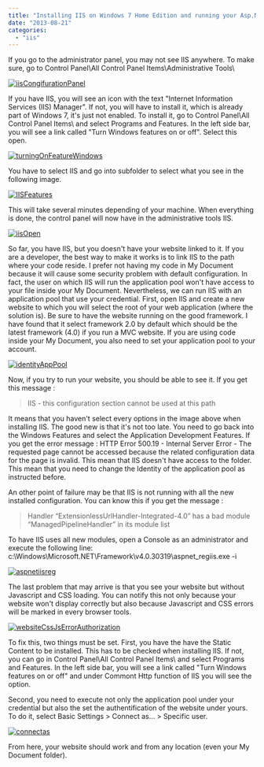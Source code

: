 ```yaml
---
title: "Installing IIS on Windows 7 Home Edition and running your Asp.Net MVC application"
date: "2013-08-21"
categories: 
  - "iis"
---
```


If you go to the administrator panel, you may not see IIS anywhere. To make sure, go to Control Panel\\All Control Panel Items\\Administrative Tools\\

[![iisCongifurationPanel](http://patrickdesjardins.com/blog/wp-content/uploads/2013/08/iisCongifurationPanel-400x67.png)](http://patrickdesjardins.com/blog/?attachment_id=2227)

If you have IIS, you will see an icon with the text "Internet Information Services (IIS) Manager". If not, you will have to install it, which is already part of Windows 7, it's just not enabled. To install it, go to Control Panel\\All Control Panel Items\\ and select Programs and Features. In the left side bar, you will see a link called "Turn Windows features on or off". Select this open.

[![turningOnFeatureWindows](http://patrickdesjardins.com/blog/wp-content/uploads/2013/08/turningOnFeatureWindows-400x102.png)](http://patrickdesjardins.com/blog/?attachment_id=2228)

You have to select IIS and go into subfolder to select what you see in the following image.

[![IISFeatures](http://patrickdesjardins.com/blog/wp-content/uploads/2013/08/IISFeatures-326x400.png)](http://patrickdesjardins.com/blog/?attachment_id=2229)

This will take several minutes depending of your machine. When everything is done, the control panel will now have in the administrative tools IIS.

[![iisOpen](http://patrickdesjardins.com/blog/wp-content/uploads/2013/08/iisOpen-400x320.png)](http://patrickdesjardins.com/blog/?attachment_id=2230)

So far, you have IIS, but you doesn't have your website linked to it. If you are a developer, the best way to make it works is to link IIS to the path where your code reside. I prefer not having my code in My Document because it will cause some security problem with default configuration. In fact, the user on which IIS will run the application pool won't have access to your file inside your My Document. Nevertheless, we can run IIS with an application pool that use your credential. First, open IIS and create a new website to which you will select the root of your web application (where the solution is). Be sure to have the website running on the good framework. I have found that it select framework 2.0 by default which should be the latest framework (4.0) if you run a MVC website. If you are using code inside your My Document, you also need to set your application pool to your account.

[![identityAppPool](http://patrickdesjardins.com/blog/wp-content/uploads/2013/08/identityAppPool-400x316.png)](http://patrickdesjardins.com/blog/?attachment_id=2231)

Now, if you try to run your website, you should be able to see it. If you get this message :

> IIS - this configuration section cannot be used at this path

It means that you haven't select every options in the image above when installing IIS. The good new is that it's not too late. You need to go back into the Windows Features and select the Application Development Features. If you get the error message : HTTP Error 500.19 - Internal Server Error - The requested page cannot be accessed because the related configuration data for the page is invalid. This mean that IIS doesn't have access to the folder. This mean that you need to change the Identity of the application pool as instructed before.

An other point of failure may be that IIS is not running with all the new installed configuration. You can know this if you get the message :

> Handler “ExtensionlessUrlHandler-Integrated-4.0” has a bad module “ManagedPipelineHandler” in its module list

To have IIS uses all new modules, open a Console as an administrator and execute the following line: c:\\Windows\\Microsoft.NET\\Framework\\v4.0.30319\\aspnet\_regiis.exe -i

[![aspnetiisreg](http://patrickdesjardins.com/blog/wp-content/uploads/2013/08/aspnetiisreg-400x100.png)](http://patrickdesjardins.com/blog/?attachment_id=2233)

The last problem that may arrive is that you see your website but without Javascript and CSS loading. You can notify this not only because your website won't display correctly but also because Javascript and CSS errors will be marked in every browser tools.

[![websiteCssJsErrorAuthorization](http://patrickdesjardins.com/blog/wp-content/uploads/2013/08/websiteCssJsErrorAuthorization-400x214.png)](http://patrickdesjardins.com/blog/?attachment_id=2234)

To fix this, two things must be set. First, you have the have the Static Content to be installed. This has to be checked when installing IIS. If not, you can go in Control Panel\\All Control Panel Items\\ and select Programs and Features. In the left side bar, you will see a link called "Turn Windows features on or off" and under Commont Http function of IIS you will see the option.

Second, you need to execute not only the application pool under your credential but also the set the authentification of the website under yours. To do it, select Basic Settings > Connect as... > Specific user.

[![connectas](http://patrickdesjardins.com/blog/wp-content/uploads/2013/08/connectas-400x226.png)](http://patrickdesjardins.com/blog/?attachment_id=2261)

From here, your website should work and from any location (even your My Document folder).
